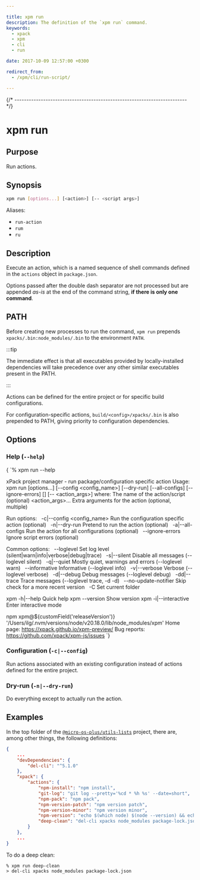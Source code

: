 ```yaml
---

title: xpm run
description: The definition of the `xpm run` command.
keywords:
  - xpack
  - xpm
  - cli
  - run

date: 2017-10-09 12:57:00 +0300

redirect_from:
  - /xpm/cli/run-script/

---
```




{/* ------------------------------------------------------------------------ */}

# xpm run

## Purpose

Run actions.

## Synopsis

```sh
xpm run [options...] [<action>] [-- <script args>]
```

Aliases:

- `run-action`
- `rum`
- `ru`

## Description

Execute an action, which is a named sequence of shell
commands defined in the  `actions` object
in `package.json`.


Options passed after the double dash separator are not processed
but are appended _as-is_ at the end of the command string, **if
there is only one command**.

## PATH

Before creating new processes to run the command, `xpm run` prepends
`xpacks/.bin:node_modules/.bin` to the environment `PATH`.

:::tip

The immediate effect is that all
executables provided by locally-installed
dependencies will take precedence over any other similar executables
present in the PATH.

:::

Actions can be defined for the entire project or for specific
build configurations.

For configuration-specific actions, `build/<config>/xpacks/.bin`
is also prepended to PATH, giving priority to configuration
dependencies.

## Options

### Help (`--help`)

<CodeBlock language="console"> {
`% xpm run --help

xPack project manager - run package/configuration specific action
Usage: xpm run [options...] [--config <config_name>] [--dry-run]
               [--all-configs] [--ignore-errors] [<action>] [-- <action_args>]
where:
  <action>                   The name of the action/script (optional)
  <action_args>...           Extra arguments for the action (optional, multiple)

Run options:
  -c|--config <config_name>  Run the configuration specific action (optional)
  -n|--dry-run               Pretend to run the action (optional)
  -a|--all-configs           Run the action for all configurations (optional)
  --ignore-errors            Ignore script errors (optional)

Common options:
  --loglevel <level>         Set log level (silent|warn|info|verbose|debug|trace)
  -s|--silent                Disable all messages (--loglevel silent)
  -q|--quiet                 Mostly quiet, warnings and errors (--loglevel warn)
  --informative              Informative (--loglevel info)
  -v|--verbose               Verbose (--loglevel verbose)
  -d|--debug                 Debug messages (--loglevel debug)
  -dd|--trace                Trace messages (--loglevel trace, -d -d)
  --no-update-notifier       Skip check for a more recent version
  -C <folder>                Set current folder

xpm -h|--help                Quick help
xpm --version                Show version
xpm -i|--interactive         Enter interactive mode

npm xpm@${customField('releaseVersion')} '/Users/ilg/.nvm/versions/node/v20.18.0/lib/node_modules/xpm'
Home page: <https://xpack.github.io/xpm-preview/>
Bug reports: <https://github.com/xpack/xpm-js/issues>
`} </CodeBlock>

### Configuration (`-c|--config`)

Run actions associated with an existing configuration instead of actions
defined for the entire project.

### Dry-run (`-n|--dry-run`)

Do everything except to actually run the action.

## Examples

In the top folder of the
[`@micro-os-plus/utils-lists`](https://github.com/micro-os-plus/utils-lists-xpack/)
project, there are, among other things, the following definitions:


```json
{
    ...
    "devDependencies": {
        "del-cli": "^5.1.0"
    },
    "xpack": {
        "actions": {
            "npm-install": "npm install",
            "git-log": "git log --pretty='%cd * %h %s' --date=short",
            "npm-pack": "npm pack",
            "npm-version-patch": "npm version patch",
            "npm-version-minor": "npm version minor",
            "npm-version": "echo $(which node) $(node --version) && echo $(which npm) $(npm --version)",
            "deep-clean": "del-cli xpacks node_modules package-lock.json"
        }
    },
    ...
}
```

To do a deep clean:

```console
% xpm run deep-clean
> del-cli xpacks node_modules package-lock.json
```

